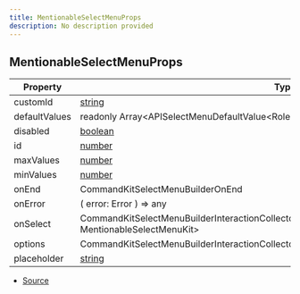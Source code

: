 ```yaml
---
title: MentionableSelectMenuProps
description: No description provided
---
```


## MentionableSelectMenuProps

| Property | Type | Value |
| ----------- | ----------- | ----------- |
| customId | [string](https://developer.mozilla.org/en-US/docs/Web/JavaScript/Reference/Global_Objects/String) | N/A |
| defaultValues | readonly Array\<APISelectMenuDefaultValue\<Role \| User>> | N/A |
| disabled | [boolean](https://developer.mozilla.org/en-US/docs/Web/JavaScript/Reference/Global_Objects/Boolean) | N/A |
| id | [number](https://developer.mozilla.org/en-US/docs/Web/JavaScript/Reference/Global_Objects/Number) | N/A |
| maxValues | [number](https://developer.mozilla.org/en-US/docs/Web/JavaScript/Reference/Global_Objects/Number) | N/A |
| minValues | [number](https://developer.mozilla.org/en-US/docs/Web/JavaScript/Reference/Global_Objects/Number) | N/A |
| onEnd | CommandKitSelectMenuBuilderOnEnd | N/A |
| onError | (   error: Error ) => any | N/A |
| onSelect | CommandKitSelectMenuBuilderInteractionCollectorDispatch\<MentionableSelectMenuInteraction, MentionableSelectMenuKit> | N/A |
| options | CommandKitSelectMenuBuilderInteractionCollectorDispatchContextData | N/A |
| placeholder | [string](https://developer.mozilla.org/en-US/docs/Web/JavaScript/Reference/Global_Objects/String) | N/A |


- [Source](https://github.com/underctrl-io/commandkit/blob/98b939d6fdf8beaae597b4dc0351a139da52ee8d/packages/commandkit/src/components/v1/select-menu/SelectMenu.ts#L168)